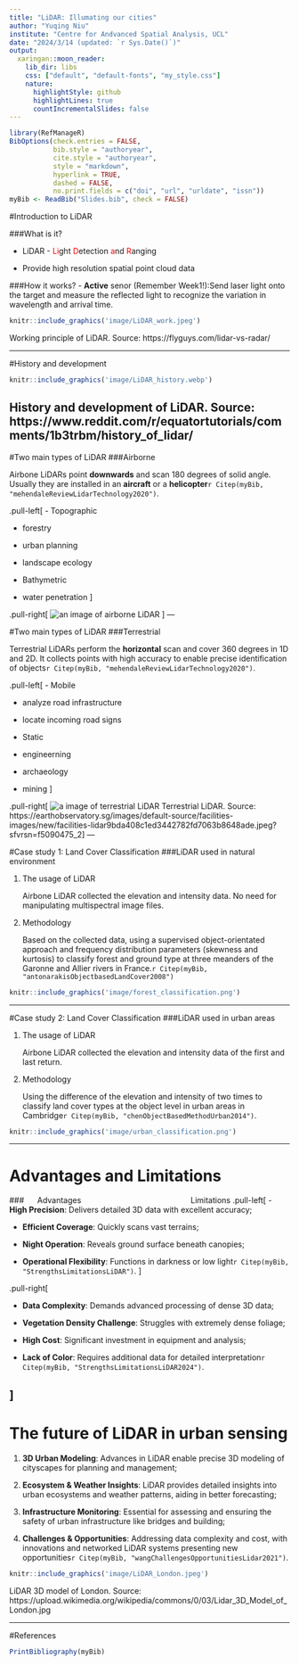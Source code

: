 ```yaml
---
title: "LiDAR: Illumating our cities"
author: "Yuqing Niu"
institute: "Centre for Andvanced Spatial Analysis, UCL"
date: "2024/3/14 (updated: `r Sys.Date()`)"
output:
  xaringan::moon_reader:
    lib_dir: libs
    css: ["default", "default-fonts", "my_style.css"]
    nature:
      highlightStyle: github
      highlightLines: true
      countIncrementalSlides: false
---
```

```r
library(RefManageR)
BibOptions(check.entries = FALSE,
           bib.style = "authoryear",
           cite.style = "authoryear",
           style = "markdown",
           hyperlink = TRUE,
           dashed = FALSE,
           no.print.fields = c("doi", "url", "urldate", "issn"))
myBib <- ReadBib("Slides.bib", check = FALSE)
```
#Introduction to LiDAR

###What is it?

- LiDAR - <span style="color:red;">Li</span>ght <span style="color:red;">D</span>etection <span style="color:red;">a</span>nd <span style="color:red;">R</span>anging

- Provide high resolution spatial point cloud data

###How it works?
- **Active** senor (Remember Week1!):Send laser light onto the target and measure the reflected light to recognize the variation in wavelength and arrival time.

```r
knitr::include_graphics('image/LiDAR_work.jpeg')
```
Working principle of LiDAR. Source: https://flyguys.com/lidar-vs-radar/

---

#History and development

```r
knitr::include_graphics('image/LiDAR_history.webp')

```

History and development of LiDAR. Source: https://www.reddit.com/r/equatortutorials/comments/1b3trbm/history_of_lidar/
---

#Two main types of LiDAR
###Airborne

Airbone LiDARs point **downwards** and scan 180 degrees of solid angle. Usually they are installed in an **aircraft** or a **helicopter**`r Citep(myBib, "mehendaleReviewLidarTechnology2020")`.

.pull-left[
- Topographic

 - forestry
 
 - urban planning
 
 - landscape ecology

- Bathymetric

 - water penetration
 ]
 
.pull-right[
![an image of airborne LiDAR](https://lidarnews.com/wp-content/uploads/2018/10/Figure-1-Aerial-Laser-Altimeter-420x315.png)
</figcaption>
Airbone LiDAR. Source: https://lidarnews.com/wp-content/uploads/2018/10/Figure-1-Aerial-Laser-Altimeter-420x315.png
</figcaption>
]
---

#Two main types of LiDAR
###Terrestrial

Terrestrial LiDARs perform the **horizontal** scan and cover 360 degrees in 1D and 2D. It collects points with high accuracy to enable precise identification of objects`r Citep(myBib, "mehendaleReviewLidarTechnology2020")`.

.pull-left[
- Mobile

 - analyze road infrastructure
 
 - locate incoming road signs

- Static
 - engineerning
 
 - archaeology
 
 - mining
]

.pull-right[
![a image of terrestrial LiDAR](https://earthobservatory.sg/images/default-source/facilities-images/new/facilities-lidar9bda408c1ed3442782fd7063b8648ade.jpeg?sfvrsn=f5090475_2)
Terrestrial LiDAR. Source: https://earthobservatory.sg/images/default-source/facilities-images/new/facilities-lidar9bda408c1ed3442782fd7063b8648ade.jpeg?sfvrsn=f5090475_2
]
---

#Case study 1: Land Cover Classification
###LiDAR used in natural environment

1. The usage of LiDAR

    Airbone LiDAR collected the elevation and intensity data. No need for manipulating multispectral image files.
    
1. Methodology

    Based on the collected data, using a supervised object-orientated approach and frequency distribution parameters (skewness and kurtosis) to classify forest and ground type at three meanders of the Garonne and Allier rivers in France.`r Citep(myBib, "antonarakisObjectbasedLandCover2008")`



```r
knitr::include_graphics('image/forest_classification.png')

```

---

#Case study 2: Land Cover Classification
###LiDAR used in urban areas

1. The usage of LiDAR

    Airbone LiDAR collected the elevation and intensity data of the first and last return.
    
1. Methodology

    Using the difference of the elevation and intensity of two times to classify land cover types at the object level in urban areas in Cambridge`r Citep(myBib, "chenObjectBasedMethodUrban2014")`.

```r
knitr::include_graphics('image/urban_classification.png')

```
---

# Advantages and Limitations
###&nbsp;&nbsp;&nbsp;&nbsp;&nbsp;&nbsp;Advantages&nbsp;&nbsp;&nbsp;&nbsp;&nbsp;&nbsp;&nbsp;&nbsp;&nbsp;&nbsp;&nbsp;&nbsp;&nbsp;&nbsp;&nbsp;&nbsp;&nbsp;&nbsp;&nbsp;&nbsp;&nbsp;&nbsp;&nbsp;&nbsp;&nbsp;&nbsp;&nbsp;&nbsp;&nbsp;&nbsp;&nbsp;&nbsp;&nbsp;&nbsp;&nbsp;&nbsp;&nbsp;&nbsp;&nbsp;&nbsp;&nbsp;&nbsp;&nbsp;&nbsp;&nbsp;&nbsp;&nbsp;&nbsp;&nbsp;&nbsp;Limitations
.pull-left[
- **High Precision**: Delivers detailed 3D data with excellent accuracy;

- **Efficient Coverage**: Quickly scans vast terrains;

- **Night Operation**: Reveals ground surface beneath canopies;

- **Operational Flexibility**: Functions in darkness or low light`r Citep(myBib, "StrengthsLimitationsLiDAR")`.
]

.pull-right[

- **Data Complexity**: Demands advanced processing of dense 3D data;

- **Vegetation Density Challenge**: Struggles with extremely dense foliage;

- **High Cost**: Significant investment in equipment and analysis;

- **Lack of Color**: Requires additional data for detailed interpretation`r Citep(myBib, "StrengthsLimitationsLiDAR2024")`.

]
---

# The future of LiDAR in urban sensing
1. **3D Urban Modeling**: Advances in LiDAR enable precise 3D modeling of cityscapes for planning and management;

2. **Ecosystem & Weather Insights**:  LiDAR provides detailed insights into urban ecosystems and weather patterns, aiding in better forecasting;

3. **Infrastructure Monitoring**: Essential for assessing and ensuring the safety of urban infrastructure like bridges and building;

4. **Challenges & Opportunities**: Addressing data complexity and cost, with innovations and networked LiDAR systems presenting new opportunities`r Citep(myBib, "wangChallengesOpportunitiesLidar2021")`.

```r
knitr::include_graphics('image/LiDAR_London.jpeg')

```
<figcaption>
LiDAR 3D model of London. Source: https://upload.wikimedia.org/wikipedia/commons/0/03/Lidar_3D_Model_of_London.jpg
</figcaption>
---

#References

```r
PrintBibliography(myBib)
```
